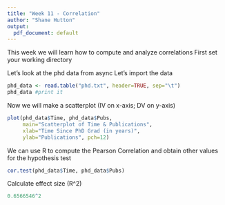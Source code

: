 ```yaml
---
title: "Week 11 - Correlation"
author: "Shane Hutton"
output:
  pdf_document: default
---
```


This week we will learn how to compute and analyze correlations
First set your working directory

Let's look at the phd data from async
Let's import the data
```r
phd_data <- read.table("phd.txt", header=TRUE, sep="\t")
phd_data #print it
```

Now we will make a scatterplot (IV on x-axis; DV on y-axis)
```r
plot(phd_data$Time, phd_data$Pubs, 
     main="Scatterplot of Time & Publications",
     xlab="Time Since PhD Grad (in years)", 
     ylab="Publications", pch=12)
```

We can use R to compute the Pearson Correlation and obtain other values for the hypothesis test
```r
cor.test(phd_data$Time, phd_data$Pubs)
```

Calculate effect size (R^2)
```r
0.6566546^2
```




